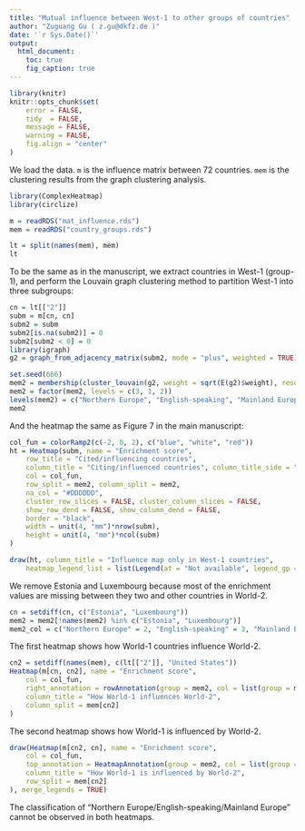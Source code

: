 ```yaml
---
title: "Mutual influence between West-1 to other groups of countries"
author: "Zuguang Gu ( z.gu@dkfz.de )"
date: '`r Sys.Date()`'
output: 
  html_document:
    toc: true
    fig_caption: true
---
```


```r
library(knitr)
knitr::opts_chunk$set(
    error = FALSE,
    tidy  = FALSE,
    message = FALSE,
    warning = FALSE,
    fig.align = "center"
)
```


We load the data. `m` is the influence matrix between 72 countries. `mem` is the clustering results from the graph clustering analysis.

```r
library(ComplexHeatmap)
library(circlize)

m = readRDS("mat_influence.rds")
mem = readRDS("country_groups.rds")

lt = split(names(mem), mem)
lt
```

To be the same as in the manuscript, we extract countries in West-1 (group-1), and perform 
the Louvain graph clustering method to partition West-1 into three subgroups:

```r
cn = lt[["2"]]
subm = m[cn, cn]
subm2 = subm
subm2[is.na(subm2)] = 0
subm2[subm2 < 0] = 0
library(igraph)
g2 = graph_from_adjacency_matrix(subm2, mode = "plus", weighted = TRUE)

set.seed(666)
mem2 = membership(cluster_louvain(g2, weight = sqrt(E(g2)$weight), resolution = 1.1))
mem2 = factor(mem2, levels = c(3, 1, 2))
levels(mem2) = c("Northern Europe", "English-speaking", "Mainland Europe")
mem2
```

And the heatmap the same as Figure 7 in the main manuscript:

```r
col_fun = colorRamp2(c(-2, 0, 2), c("blue", "white", "red"))
ht = Heatmap(subm, name = "Enrichment score",
	row_title = "Cited/influencing countries",
	column_title = "Citing/influenced countries", column_title_side = "bottom",
	col = col_fun,
	row_split = mem2, column_split = mem2,
	na_col = "#DDDDDD",
	cluster_row_slices = FALSE, cluster_column_slices = FALSE,
	show_row_dend = FALSE, show_column_dend = FALSE,
	border = "black",
	width = unit(4, "mm")*nrow(subm),
	height = unit(4, "mm")*ncol(subm)
)

draw(ht, column_title = "Influence map only in West-1 countries",
	heatmap_legend_list = list(Legend(at = "Not available", legend_gp = gpar(fill = "#DDDDDD"))))
```

We remove Estonia and Luxembourg because most of the enrichment values are missing between they two and other
countries in World-2.

```r
cn = setdiff(cn, c("Estonia", "Luxembourg"))
mem2 = mem2[!names(mem2) %in% c("Estonia", "Luxembourg")]
mem2_col = c("Northern Europe" = 2, "English-speaking" = 3, "Mainland Europe" = 4)
```

The first heatmap shows how World-1 countries influence World-2.

```r
cn2 = setdiff(names(mem), c(lt[["2"]], "United States"))
Heatmap(m[cn, cn2], name = "Enrichment score",
	col = col_fun,
	right_annotation = rowAnnotation(group = mem2, col = list(group = mem2_col)),
	column_title = "How World-1 influences World-2",
	column_split = mem[cn2]
)
```

The second heatmap shows how World-1 is influenced by World-2.

```r
draw(Heatmap(m[cn2, cn], name = "Enrichment score",
	col = col_fun,
	top_annotation = HeatmapAnnotation(group = mem2, col = list(group = mem2_col)),
	column_title = "How World-1 is influenced by World-2",
	row_split = mem[cn2]
), merge_legends = TRUE)
```

The classification of "Northern Europe/English-speaking/Mainland Europe" cannot be observed in both heatmaps.

